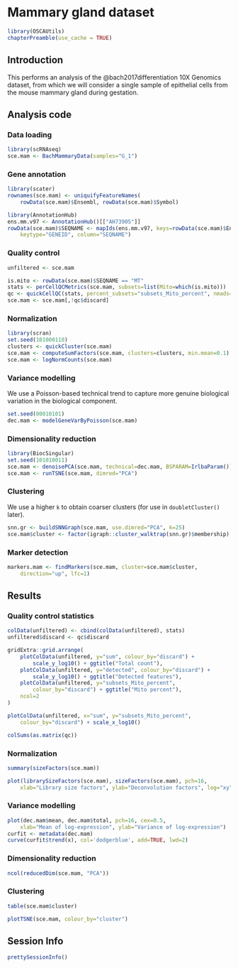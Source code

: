 # Mammary gland dataset

```r
library(OSCAUtils)
chapterPreamble(use_cache = TRUE)
```

## Introduction

This performs an analysis of the @bach2017differentiation 10X Genomics dataset,
from which we will consider a single sample of epithelial cells from the mouse mammary gland during gestation.

## Analysis code

### Data loading

```r
library(scRNAseq)
sce.mam <- BachMammaryData(samples="G_1")
```

### Gene annotation

```r
library(scater)
rownames(sce.mam) <- uniquifyFeatureNames(
    rowData(sce.mam)$Ensembl, rowData(sce.mam)$Symbol)

library(AnnotationHub)
ens.mm.v97 <- AnnotationHub()[["AH73905"]]
rowData(sce.mam)$SEQNAME <- mapIds(ens.mm.v97, keys=rowData(sce.mam)$Ensembl,
    keytype="GENEID", column="SEQNAME")
```

### Quality control

```r
unfiltered <- sce.mam
```

```r
is.mito <- rowData(sce.mam)$SEQNAME == "MT"
stats <- perCellQCMetrics(sce.mam, subsets=list(Mito=which(is.mito)))
qc <- quickCellQC(stats, percent_subsets="subsets_Mito_percent", nmads=3)
sce.mam <- sce.mam[,!qc$discard]
```

### Normalization 

```r
library(scran)
set.seed(101000110)
clusters <- quickCluster(sce.mam)
sce.mam <- computeSumFactors(sce.mam, clusters=clusters, min.mean=0.1) 
sce.mam <- logNormCounts(sce.mam)
```

### Variance modelling

We use a Poisson-based technical trend to capture more genuine biological variation in the biological component.

```r
set.seed(00010101)
dec.mam <- modelGeneVarByPoisson(sce.mam)
```

### Dimensionality reduction

```r
library(BiocSingular)
set.seed(101010011)
sce.mam <- denoisePCA(sce.mam, technical=dec.mam, BSPARAM=IrlbaParam())
sce.mam <- runTSNE(sce.mam, dimred="PCA")
```

### Clustering 

We use a higher `k` to obtain coarser clusters (for use in `doubletCluster()` later).

```r
snn.gr <- buildSNNGraph(sce.mam, use.dimred="PCA", k=25)
sce.mam$cluster <- factor(igraph::cluster_walktrap(snn.gr)$membership)
```

### Marker detection

```r
markers.mam <- findMarkers(sce.mam, cluster=sce.mam$cluster,
    direction="up", lfc=1)
```

## Results

### Quality control statistics

```r
colData(unfiltered) <- cbind(colData(unfiltered), stats)
unfiltered$discard <- qc$discard

gridExtra::grid.arrange(
    plotColData(unfiltered, y="sum", colour_by="discard") + 
        scale_y_log10() + ggtitle("Total count"),
    plotColData(unfiltered, y="detected", colour_by="discard") + 
        scale_y_log10() + ggtitle("Detected features"),
    plotColData(unfiltered, y="subsets_Mito_percent", 
        colour_by="discard") + ggtitle("Mito percent"),
    ncol=2
)
```

```r
plotColData(unfiltered, x="sum", y="subsets_Mito_percent", 
    colour_by="discard") + scale_x_log10()
```

```r
colSums(as.matrix(qc))
```

### Normalization

```r
summary(sizeFactors(sce.mam))
```

```r
plot(librarySizeFactors(sce.mam), sizeFactors(sce.mam), pch=16,
    xlab="Library size factors", ylab="Deconvolution factors", log="xy")     
```

### Variance modelling

```r
plot(dec.mam$mean, dec.mam$total, pch=16, cex=0.5,
    xlab="Mean of log-expression", ylab="Variance of log-expression")
curfit <- metadata(dec.mam)
curve(curfit$trend(x), col='dodgerblue', add=TRUE, lwd=2)
```

### Dimensionality reduction

```r
ncol(reducedDim(sce.mam, "PCA"))
```

### Clustering

```r
table(sce.mam$cluster)
```

```r
plotTSNE(sce.mam, colour_by="cluster")
```


## Session Info {-}

```r
prettySessionInfo()
```
